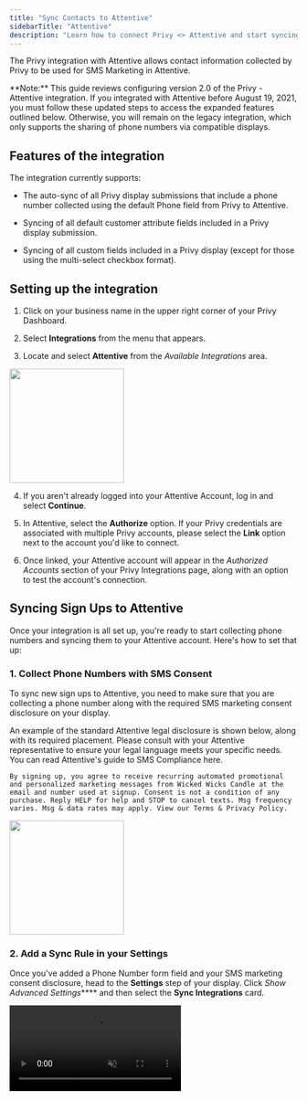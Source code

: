```yaml
---
title: "Sync Contacts to Attentive"
sidebarTitle: "Attentive"
description: "Learn how to connect Privy <> Attentive and start syncing new contacts."
---
```


The Privy integration with Attentive allows contact information collected by Privy to be used for SMS Marketing in Attentive.

<Info>
  **Note:** This guide reviews configuring version 2.0 of the Privy - Attentive integration. If you integrated with Attentive before August 19, 2021, you must follow these updated steps to access the expanded features outlined below. Otherwise, you will remain on the legacy integration, which only supports the sharing of phone numbers via compatible displays. 
</Info>

## Features of the integration

The integration currently supports: 

* The auto-sync of all Privy display submissions that include a phone number collected using the default Phone field from Privy to Attentive. 

* Syncing of all default customer attribute fields included in a Privy display submission.

* Syncing of all custom fields included in a Privy display (except for those using the multi-select checkbox format). 

## Setting up the integration

1. Click on your business name in the upper right corner of your Privy Dashboard.

2. Select **Integrations** from the menu that appears.

3. Locate and select **Attentive** from the *Available Integrations* area.

<img height="200" src="/images/integrations/attentive-available-integrations.png" />

4. If you aren't already logged into your Attentive Account, log in and select **Continue**.

5. In Attentive, select the **Authorize** option. If your Privy credentials are associated with multiple Privy accounts, please select the **Link** option next to the account you'd like to connect.

6. Once linked, your Attentive account will appear in the *Authorized Accounts* section of your Privy Integrations page, along with an option to test the account's connection.

## Syncing Sign Ups to Attentive

Once your integration is all set up, you're ready to start collecting phone numbers and syncing them to your Attentive account. Here's how to set that up:

### 1. Collect Phone Numbers with SMS Consent

To sync new sign ups to Attentive, you need to make sure that you are collecting a phone number along with the required SMS marketing consent disclosure on your display.

An example of the standard Attentive legal disclosure is shown below, along with its required placement. Please consult with your Attentive representative to ensure your legal language meets your specific needs. You can read Attentive's guide to SMS Compliance here.

```
By signing up, you agree to receive recurring automated promotional and personalized marketing messages from Wicked Wicks Candle at the email and number used at signup. Consent is not a condition of any purchase. Reply HELP for help and STOP to cancel texts. Msg frequency varies. Msg & data rates may apply. View our Terms & Privacy Policy.
```

<img height="200" src="/images/integrations/attentive-display-example.png" />

### 2. Add a Sync Rule in your Settings

Once you've added a Phone Number form field and your SMS marketing consent disclosure, head to the **Settings** step of your display. Click *Show Advanced Settings*\*\*\*\* and then select the **Sync Integrations** card.

<video autoPlay muted loop playsInline className="sync-integration-attentive" src="/images/integrations/add-sync-rule.mp4" />

Click **Add Integration** and select your Attentive account from the menu. Input your Attentive Source ID and then click **Save**.

<img height="200" src="/images/integrations/attentive-source-id.png" />

<Note>
  The Attentive API Source ID is required to complete the display setup. If you do not already have this, please contact your Attentive representative to request it.
</Note>

Once you're happy with your display's appearance and settings, click **Publish** and all phone numbers collected will sync to your Attentive account for further SMS marketing.

## Troubleshooting

If you are encountering issues with your Privy \<> Attentive integration, please consider the following:

### Signups

* Signups only sync to Attentive if the submission includes a single phone number collected via the default Phone (contact\_phone) field. 

* Fields with blank values will not sync.

* Fields with multiple values collected via multi-select checkboxes will not sync. 

* The integration does not support transactional opt-ins.

### Eligibility for text and email

* When a phone number is synced to Attentive, that number will be 'subscribed' to the 'TEXT' channel for the type of messages associated with their 'Source ID'.

  * If the contact is a new subscriber, they'll receive a double opt-in text from Attentive.

  * If the contact is an existing subscriber, they may receive a text from Attentive informing them they're already subscribed.

* When an email address is synced to Attentive, that email address will be 'subscribed' to the 'EMAIL' channel for the type of messages associated with their 'Source ID.'

### Sync Errors

* Syncs are reported as a 'success' as long as the phone field and/or email field were successfully shared during the attempt. 

* Errors that occur when syncing custom fields are ignored.

## Removing the Integration

1. Click on your business name in the upper right corner of your Privy dashboard. Select **Integrations** from the dropdown menu that appears.

2. Locate your Attentive integration under the *Authorized Integrations* section and select the **Delete** icon.

<img height="200" src="/images/integrations/attentive-remove-integration.png" />

3. In Attentive, navigate to the [Connected Apps](https://ui.attentivemobile.com/settings/connected-apps) section of your account settings and select the **Revoke Application** option next to Privy. Confirm your decision in the prompt. 

<img height="200" src="/images/integrations/attentive-revoke-permissions.png" />

The integration and all of its associated permissions have been removed.